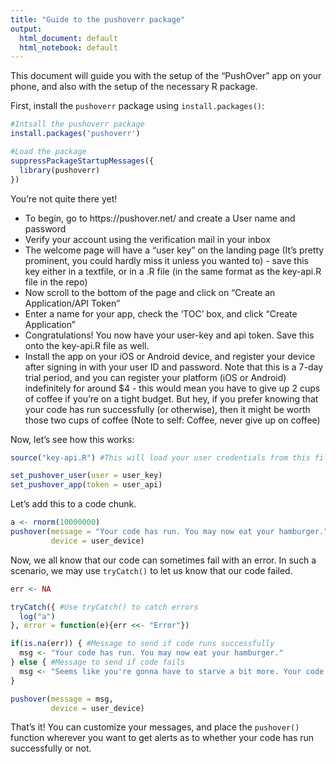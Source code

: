 ```yaml
---
title: "Guide to the pushoverr package"
output:
  html_document: default
  html_notebook: default
---
```


This document will guide you with the setup of the "PushOver" app on your phone, and also with the setup of the necessary R package.

First, install the `pushoverr` package using `install.packages()`:

```r
#Intsall the pushoverr package
install.packages('pushoverr')

#Load the package
suppressPackageStartupMessages({
  library(pushoverr)
})
```

You're not quite there yet! 

- To begin, go to https://pushover.net/ and create a User name and password
- Verify your account using the verification mail in your inbox
- The welcome page will have a "user key" on the landing page (It's pretty prominent, you could hardly miss it unless you wanted to) - save this key either in a textfile, or in a .R file (in the same format as the key-api.R file in the repo)
- Now scroll to the bottom of the page and click on "Create an Application/API Token"
- Enter a name for your app, check the 'TOC' box, and click "Create Application"
- Congratulations! You now have your user-key and api token. Save this onto the key-api.R file as well.
- Install the app on your iOS or Android device, and register your device after signing in with your user ID and password. Note that this is a 7-day trial period, and you can register your platform (iOS or Android) indefinitely for around $4 - this would mean you have to give up 2 cups of coffee if you're on a tight budget. But hey, if you prefer knowing that your code has run successfully (or otherwise), then it might be worth those two cups of coffee (Note to self: Coffee, never give up on coffee)


Now, let's see how this works:

```r
source("key-api.R") #This will load your user credentials from this file.

set_pushover_user(user = user_key)
set_pushover_app(token = user_api)
```


Let's add this to a code chunk.

```r
a <- rnorm(10000000)
pushover(message = "Your code has run. You may now eat your hamburger.",
         device = user_device)
```

Now, we all know that our code can sometimes fail with an error. In such a scenario, we may use `tryCatch()` to let us know that our code failed.

```r
err <- NA

tryCatch({ #Use tryCatch() to catch errors
  log("a") 
}, error = function(e){err <<- "Error"})

if(is.na(err)) { #Message to send if code runs successfully
  msg <- "Your code has run. You may now eat your hamburger."
} else { #Message to send if code fails
  msg <- "Seems like you're gonna have to starve a bit more. Your code has successfully failed."
}

pushover(message = msg,
         device = user_device)
```

That's it! You can customize your messages, and place the `pushover()` function wherever you want to get alerts as to whether your code has run successfully or not.
